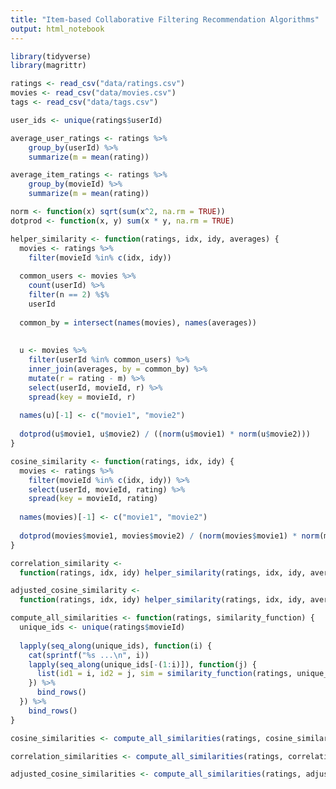 ```yaml
---
title: "Item-based Collaborative Filtering Recommendation Algorithms"
output: html_notebook
---
```


```r
library(tidyverse)
library(magrittr)

ratings <- read_csv("data/ratings.csv")
movies <- read_csv("data/movies.csv")
tags <- read_csv("data/tags.csv")

user_ids <- unique(ratings$userId)
```

```r
average_user_ratings <- ratings %>% 
    group_by(userId) %>% 
    summarize(m = mean(rating))

average_item_ratings <- ratings %>% 
    group_by(movieId) %>% 
    summarize(m = mean(rating))
```


```r
norm <- function(x) sqrt(sum(x^2, na.rm = TRUE))
dotprod <- function(x, y) sum(x * y, na.rm = TRUE)

helper_similarity <- function(ratings, idx, idy, averages) {
  movies <- ratings %>% 
    filter(movieId %in% c(idx, idy))
  
  common_users <- movies %>% 
    count(userId) %>% 
    filter(n == 2) %$% 
    userId
  
  common_by = intersect(names(movies), names(averages))
  
  
  u <- movies %>% 
    filter(userId %in% common_users) %>% 
    inner_join(averages, by = common_by) %>%
    mutate(r = rating - m) %>% 
    select(userId, movieId, r) %>% 
    spread(key = movieId, r)
  
  names(u)[-1] <- c("movie1", "movie2")
  
  dotprod(u$movie1, u$movie2) / ((norm(u$movie1) * norm(u$movie2)))
}

cosine_similarity <- function(ratings, idx, idy) {
  movies <- ratings %>% 
    filter(movieId %in% c(idx, idy)) %>% 
    select(userId, movieId, rating) %>% 
    spread(key = movieId, rating)
  
  names(movies)[-1] <- c("movie1", "movie2")
  
  dotprod(movies$movie1, movies$movie2) / (norm(movies$movie1) * norm(movies$movie2))
}

correlation_similarity <- 
  function(ratings, idx, idy) helper_similarity(ratings, idx, idy, average_item_ratings)

adjusted_cosine_similarity <- 
  function(ratings, idx, idy) helper_similarity(ratings, idx, idy, average_user_ratings)
```

```r
compute_all_similarities <- function(ratings, similarity_function) {
  unique_ids <- unique(ratings$movieId)
  
  lapply(seq_along(unique_ids), function(i) {
    cat(sprintf("%s ...\n", i))
    lapply(seq_along(unique_ids[-(1:i)]), function(j) {
      list(id1 = i, id2 = j, sim = similarity_function(ratings, unique_ids[i], unique_ids[i + j]))
    }) %>% 
      bind_rows()
  }) %>% 
    bind_rows()
}

cosine_similarities <- compute_all_similarities(ratings, cosine_similarity)

correlation_similarities <- compute_all_similarities(ratings, correlation_similarity)

adjusted_cosine_similarities <- compute_all_similarities(ratings, adjusted_cosine_similarity)


```

